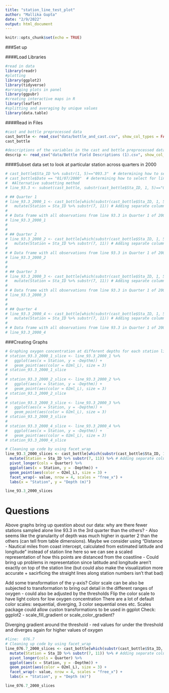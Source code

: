 ```yaml
---
title: "station_line_test_plot"
author: "Mallika Gupta"
date: "2/9/2022"
output: html_document
---
```


```r
knitr::opts_chunk$set(echo = TRUE)
```

###Set up 

####Load Libraries
```r
#read in data 
library(readr)
#plotting 
library(ggplot2)
library(tidyverse)
#arranging plots in panel
library(ggpubr)
#creating interactive maps in R 
library(leaflet)
#splitting and averaging by unique values
library(data.table)
```

####Read in Files 
```r
#cast and bottle preprocessed data 
cast_bottle <- read_csv("data/bottle_and_cast.csv", show_col_types = FALSE)
cast_bottle

#descriptions of the variables in the cast and bottle preprocessed data 
descrip <- read_csv("data/Bottle Field Descriptions (1).csv", show_col_types = FALSE)
```


####Subset data set to look at particular station across quarters in 2000

```r
# cast_bottle$Sta_ID %>% substr(1, 5)=="093.3"  # determining how to select for line number within Station ID
# cast_bottle$Date == "01/07/2000"  # determining how to select for line number within Station ID
#  #Alternative subsetting method
# line_93.3 <- subset(cast_bottle, substr(cast_bottle$Sta_ID, 1, 5)=="093.3", select= c(Date, Depthm, O2ml_L))

# ## Quarter 1
# line_93.3_2000_1 <- cast_bottle[which(substr(cast_bottle$Sta_ID, 1, 5)=="093.3" & cast_bottle$Quarter == 1 & cast_bottle$Year == 2000),] %>%
#   mutate(Station = Sta_ID %>% substr(7, 11)) # Adding separate column with station number
# 
# # Data frame with all observations from line 93.3 in Quarter 1 of 2000 
# line_93.3_2000_1  
# 
# 
# ## Quarter 2
# line_93.3_2000_2 <- cast_bottle[which(substr(cast_bottle$Sta_ID, 1, 5)=="093.3" & cast_bottle$Quarter == 2 & cast_bottle$Year == 2000),] %>%
#   mutate(Station = Sta_ID %>% substr(7, 11)) # Adding separate column with station number
# 
# # Data frame with all observations from line 93.3 in Quarter 1 of 2000 
# line_93.3_2000_2  
# 
# 
# ## Quarter 3
# line_93.3_2000_3 <- cast_bottle[which(substr(cast_bottle$Sta_ID, 1, 5)=="093.3" & cast_bottle$Quarter == 3 & cast_bottle$Year == 2000),] %>%
#   mutate(Station = Sta_ID %>% substr(7, 11)) # Adding separate column with station number
# 
# # Data frame with all observations from line 93.3 in Quarter 1 of 2000 
# line_93.3_2000_3
# 
# 
# ## Quarter 4
# line_93.3_2000_4 <- cast_bottle[which(substr(cast_bottle$Sta_ID, 1, 5)=="093.3" & cast_bottle$Quarter == 4 & cast_bottle$Year == 2000),] %>%
#   mutate(Station = Sta_ID %>% substr(7, 11)) # Adding separate column with station number
# 
# # Data frame with all observations from line 93.3 in Quarter 1 of 2000 
# line_93.3_2000_4
```
###Creating Graphs 

```r
# Graphing oxygen concentration at different depths for each station line through different quarters of 2000
# station_93.3_2000_1_slice <- line_93.3_2000_1 %>%
#   ggplot(aes(x = Station, y = -Depthm)) +
#   geom_point(aes(color = O2ml_L), size = 3)
# station_93.3_2000_1_slice
# 
# station_93.3_2000_2_slice <- line_93.3_2000_2 %>%
#   ggplot(aes(x = Station, y = -Depthm)) +
#   geom_point(aes(color = O2ml_L), size = 3)
# station_93.3_2000_2_slice
# 
# station_93.3_2000_3_slice <- line_93.3_2000_3 %>%
#   ggplot(aes(x = Station, y = -Depthm)) +
#   geom_point(aes(color = O2ml_L), size = 3)
# station_93.3_2000_3_slice
# 
# station_93.3_2000_4_slice <- line_93.3_2000_4 %>%
#   ggplot(aes(x = Station, y = -Depthm)) +
#   geom_point(aes(color = O2ml_L), size = 3)
# station_93.3_2000_4_slice
```


```r
# Cleaning up code by using facet_wrap
line_93.3_2000_slices <- cast_bottle[which(substr(cast_bottle$Sta_ID, 1, 5)=="093.3" & cast_bottle$Year == 2000),] %>%
  mutate(Station = Sta_ID %>% substr(7, 11)) %>% # Adding separate column with station number 
  pivot_longer(cols = Quarter) %>%
  ggplot(aes(x = Station, y = -Depthm)) +
  geom_point(aes(color = O2ml_L), size = 3) +
  facet_wrap(~ value, nrow = 4, scales = "free_x") +
  labs(x = "Station", y = "Depth (m)") 

line_93.3_2000_slices
```


# Questions
Above graphs bring up question about our data: why are there fewer stations sampled alone line 93.3 in the 3rd quarter than the others? 
  - Also seems like the granularity of depth was much higher in quarter 2 than the others (can tell from table dimensions). 
Maybe we consider using "Distance - Nautical miles from coast intercept, calculated from estimated latitude and longitude" instead of station line here so we can see a scaled representation of how this points are distanced from the coastline
  - Could bring up problems in representation since latitude and longitude aren't exactly on top of the station line (but could also make the visualization more accurate + sacirficing the straight lines along station numbers isn't that bad)
  
  
Add some transformation of the y-axis?
Color scale can be also be subjected to transformation to bring out detail in the different ranges of oxygen - could also be adjusted by the thresholds
Flip the color scale to have light colors for low oxygen concentration
There are a lot of default color scales: sequential, diverging, 3 color sequential ones etc.
Scales package could allow custon transformations to be used in ggplot
Check: ggplot2 - scale_fill_gradient or scale_color_gradient?

Diverging gradient around the threshold - red values for under the threshold and diverges again for higher values of oxygen


```r
#line: 	076.7
# Cleaning up code by using facet_wrap
line_076.7_2000_slices <- cast_bottle[which(substr(cast_bottle$Sta_ID, 1, 5)=="076.7" & cast_bottle$Year == 2000),] %>%
  mutate(Station = Sta_ID %>% substr(7, 11)) %>% # Adding separate column with station number 
  pivot_longer(cols = Quarter) %>%
  ggplot(aes(x = Station, y = -Depthm)) +
  geom_point(aes(color = O2ml_L), size = 3) +
  facet_wrap(~ value, nrow = 4, scales = "free_x") +
  labs(x = "Station", y = "Depth (m)")

line_076.7_2000_slices
```










